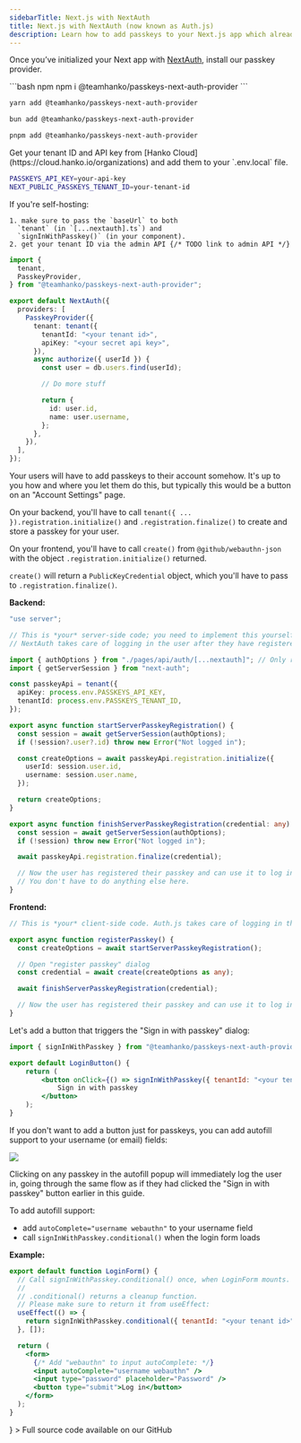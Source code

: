 ```yaml
---
sidebarTitle: Next.js with NextAuth 
title: Next.js with NextAuth (now known as Auth.js)
description: Learn how to add passkeys to your Next.js app which already uses Auth.js for authentication.
---
```


<Steps>

<Step title="Install passkey provider">

Once you’ve initialized your Next app with [NextAuth](https://authjs.dev/reference/nextjs), install our passkey provider.

<CodeGroup>
```bash npm
npm i @teamhanko/passkeys-next-auth-provider
```

```bash yarn
yarn add @teamhanko/passkeys-next-auth-provider
```

```bash bun
bun add @teamhanko/passkeys-next-auth-provider
```

```bash pnpm
pnpm add @teamhanko/passkeys-next-auth-provider
```

</CodeGroup>
</Step>

<Step title="Get your tenant ID and API key">
  Get your tenant ID and API key from [Hanko Cloud](https://cloud.hanko.io/organizations) and add them to your `.env.local` file.

```sh .env.local
PASSKEYS_API_KEY=your-api-key
NEXT_PUBLIC_PASSKEYS_TENANT_ID=your-tenant-id
```

  <Note>
    If you're self-hosting:

    1. make sure to pass the `baseUrl` to both
      `tenant` (in `[...nextauth].ts`) and
      `signInWithPasskey()` (in your component).
    2. get your tenant ID via the admin API {/* TODO link to admin API */}

  </Note>
</Step>

<Step title="Add `PasskeyProvider`">

```ts pages/api/auth/[...nextauth].ts
import {
  tenant,
  PasskeyProvider,
} from "@teamhanko/passkeys-next-auth-provider";

export default NextAuth({
  providers: [
    PasskeyProvider({
      tenant: tenant({
        tenantId: "<your tenant id>",
        apiKey: "<your secret api key>",
      }),
      async authorize({ userId }) {
        const user = db.users.find(userId);

        // Do more stuff

        return {
          id: user.id,
          name: user.username,
        };
      },
    }),
  ],
});
```

</Step>
<Step title="Allow your users to register passkeys as a login method for their account">

Your users will have to add passkeys to their account somehow. It's up to you how and where you let them do this, but typically this would be a button on an "Account Settings" page.

On your backend, you'll have to call `tenant({ ... }).registration.initialize()` and `.registration.finalize()` to create and store a passkey for your user.

On your frontend, you'll have to call `create()` from `@github/webauthn-json` with the object `.registration.initialize()` returned.

`create()` will return a `PublicKeyCredential` object, which you'll have to pass to `.registration.finalize()`.

**Backend:**

```ts
"use server";

// This is *your* server-side code; you need to implement this yourself.
// NextAuth takes care of logging in the user after they have registered their passkey.

import { authOptions } from "./pages/api/auth/[...nextauth]"; // Only required because of a NextAuth limitation
import { getServerSession } from "next-auth";

const passkeyApi = tenant({
  apiKey: process.env.PASSKEYS_API_KEY,
  tenantId: process.env.PASSKEYS_TENANT_ID,
});

export async function startServerPasskeyRegistration() {
  const session = await getServerSession(authOptions);
  if (!session?.user?.id) throw new Error("Not logged in");

  const createOptions = await passkeyApi.registration.initialize({
    userId: session.user.id,
    username: session.user.name,
  });

  return createOptions;
}

export async function finishServerPasskeyRegistration(credential: any) {
  const session = await getServerSession(authOptions);
  if (!session) throw new Error("Not logged in");

  await passkeyApi.registration.finalize(credential);

  // Now the user has registered their passkey and can use it to log in.
  // You don't have to do anything else here.
}
```

**Frontend:**

```ts
// This is *your* client-side code. Auth.js takes care of logging in the user after they have registered their passkey using this function:

export async function registerPasskey() {
  const createOptions = await startServerPasskeyRegistration();

  // Open "register passkey" dialog
  const credential = await create(createOptions as any);

  await finishServerPasskeyRegistration(credential);

  // Now the user has registered their passkey and can use it to log in.
}
```

</Step>
<Step title="Allow your users to log in with passkeys">

Let's add a button that triggers the "Sign in with passkey" dialog:

```jsx
import { signInWithPasskey } from "@teamhanko/passkeys-next-auth-provider/client";

export default LoginButton() {
	return (
		<button onClick={() => signInWithPasskey({ tenantId: "<your tenant id>" })}>
			Sign in with passkey
		</button>
	);
}
```

</Step>

<Step title="Optional: Autofill support">

If you don't want to add a button just for passkeys, you can add autofill support to your username (or email) fields:

<Frame>
  <img
    src="/images/passkey-api/autofill.png"
    style={{ borderRadius: "0.5rem" }}
  />
</Frame>

Clicking on any passkey in the autofill popup will immediately log the user in, going through the same flow as if they had clicked the "Sign in with passkey" button earlier in this guide.

To add autofill support:

- add `autoComplete="username webauthn"` to your username field
- call `signInWithPasskey.conditional()` when the login form loads

**Example:**

```jsx
export default function LoginForm() {
  // Call signInWithPasskey.conditional() once, when LoginForm mounts.
  //
  // .conditional() returns a cleanup function.
  // Please make sure to return it from useEffect:
  useEffect(() => {
    return signInWithPasskey.conditional({ tenantId: "<your tenant id>" });
  }, []);

  return (
    <form>
      {/* Add "webauthn" to input autoComplete: */}
      <input autoComplete="username webauthn" />
      <input type="password" placeholder="Password" />
      <button type="submit">Log in</button>
    </form>
  );
}
```
</Step>

<Step title ="Try it yourself">
<Card
  title="Next.js with Auth.js example"
  href="https://github.com/teamhanko/passkeys-example-next-auth"
  icon={
    <svg
      xmlns="http://www.w3.org/2000/svg"
      className="icon icon-tabler icon-tabler-external-link"
      width="24"
      height="24"
      viewBox="0 0 24 24"
      strokeWidth="2"
      stroke="currentColor"
      fill="none"
      strokeLinecap="round"
      strokeLinejoin="round"
    >
      <path stroke="none" d="M0 0h24v24H0z" fill="none"></path>
      <path d="M12 6h-6a2 2 0 0 0 -2 2v10a2 2 0 0 0 2 2h10a2 2 0 0 0 2 -2v-6"></path>
      <path d="M11 13l9 -9"></path>
      <path d="M15 4h5v5"></path>
    </svg>
  }
>
  Full source code available on our GitHub
</Card>
</Step>
</Steps>
